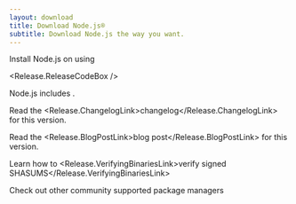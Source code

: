 ```yaml
---
layout: download
title: Download Node.js®
subtitle: Download Node.js the way you want.
---
```


<section>
Install Node.js <Release.VersionDropdown /> on <Release.OperatingSystemDropdown exclude={["AIX"]} /> using <Release.PlatformDropdown />

<Release.ReleaseCodeBox />
</section>

<section>
Node.js includes <Release.NpmLink />.

Read the <Release.ChangelogLink>changelog</Release.ChangelogLink> for this version.

Read the <Release.BlogPostLink>blog post</Release.BlogPostLink> for this version.

Learn how to <Release.VerifyingBinariesLink>verify signed SHASUMS</Release.VerifyingBinariesLink>

Check out other community supported <LinkWithArrow href="/download/package-manager/all">package managers</LinkWithArrow>

</section>
